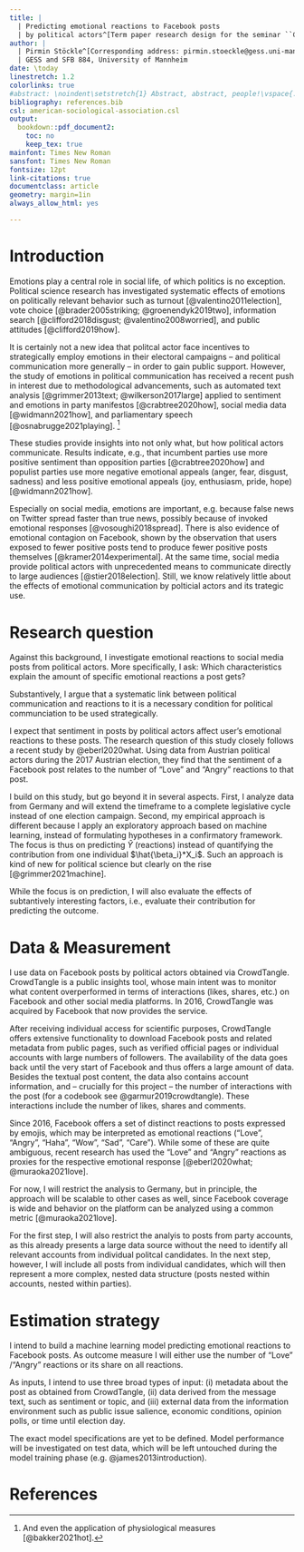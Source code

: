 ```yaml
---
title: |
  | Predicting emotional reactions to Facebook posts 
  | by political actors^[Term paper research design for the seminar ``Computational Social Science'']
author: |
  | Pirmin Stöckle^[Corresponding address: pirmin.stoeckle@gess.uni-mannheim.de]
  | GESS and SFB 884, University of Mannheim
date: \today
linestretch: 1.2
colorlinks: true
#abstract: \noindent\setstretch{1} Abstract, abstract, people!\vspace{.8cm}
bibliography: references.bib
csl: american-sociological-association.csl
output:
  bookdown::pdf_document2:
    toc: no
    keep_tex: true
mainfont: Times New Roman
sansfont: Times New Roman
fontsize: 12pt
link-citations: true
documentclass: article
geometry: margin=1in
always_allow_html: yes

---
```


# Introduction

Emotions play a central role in social life, of which politics is no exception. Political science research has investigated systematic effects of emotions on politically relevant behavior such as turnout [@valentino2011election], vote choice [@brader2005striking; @groenendyk2019two], information search [@clifford2018disgust; @valentino2008worried], and public attitudes [@clifford2019how].

It is certainly not a new idea that politcal actor face incentives to strategically employ emotions in their electoral campaigns -- and political communication more generally -- in order to gain public support. However, the study of emotions in political communication has received a recent push in interest due to methodological advancements, such as automated text analysis [@grimmer2013text; @wilkerson2017large] applied to sentiment and emotions in party manifestos [@crabtree2020how], social media data [@widmann2021how], and parliamentary speech [@osnabrugge2021playing]. ^[And even the application of physiological measures [@bakker2021hot].]

These studies provide insights into not only what, but how political actors communicate. Results indicate, e.g., that incumbent parties use more positive sentiment than opposition parties [@crabtree2020how] and populist parties use more negative emotional appeals (anger, fear, disgust, sadness) and less positive emotional appeals (joy, enthusiasm, pride, hope) [@widmann2021how].

Especially on social media, emotions are important, e.g. because false news on Twitter spread faster than true news, possibly because of invoked emotional responses [@vosoughi2018spread]. There is also evidence of emotional contagion on Facebook, shown by the observation that users exposed to fewer positive posts tend to produce fewer positive posts themselves [@kramer2014experimental]. At the same time, social media provide political actors with unprecedented means to communicate directly to large audiences [@stier2018election]. Still, we know relatively little about the effects of emotional communication by polticial actors and its trategic use.

# Research question

Against this background, I investigate emotional reactions to social media posts from political actors. More specifically, I ask: Which characteristics explain the amount of specific emotional reactions a post gets?

Substantively, I argue that a systematic link between political communication and reactions to it is a necessary condition for political communciation to be used strategically.

I expect that sentiment in posts by political actors affect user's emotional reactions to these posts. The research question of this study closely follows a recent study by @eberl2020what. Using data from Austrian political actors during the 2017 Austrian election, they find that the sentiment of a Facebook post relates to the number of "Love" and "Angry" reactions to that post.

I build on this study, but go beyond it in several aspects. First, I analyze data from Germany and will extend the timeframe to a complete legislative cycle instead of one election campaign. Second, my empirical approach is different because I apply an exploratory approach based on machine learning, instead of formulating hypotheses in a confirmatory framework. The focus is thus on predicting $\hat{Y}$ (reactions) instead of quantifying the contribution from one individual $\hat{\beta_i}*X_i$. Such an approach is kind of new for political science but clearly on the rise [@grimmer2021machine].

While the focus is on prediction, I will also evaluate the effects of subtantively interesting factors, i.e., evaluate their contribution for predicting the outcome.

# Data & Measurement

I use data on Facebook posts by political actors obtained via CrowdTangle. CrowdTangle is a public insights tool, whose main intent was to monitor what content overperformed in terms of interactions (likes, shares, etc.) on Facebook and other social media platforms. In 2016, CrowdTangle was acquired by Facebook that now provides the service.

After receiving individual access for scientific purposes, CrowdTangle offers extensive functionality to download Facebook posts and related metadata from public pages, such as verified official pages or individual accounts with large numbers of followers. The availability of the data goes back until the very start of Facebook and thus offers a large amount of data. Besides the textual post content, the data also contains account information, and -- crucially for this project -- the number of interactions with the post (for a codebook see @garmur2019crowdtangle). These interactions include the number of likes, shares and comments. 

Since 2016, Facebook offers a set of distinct reactions to posts expressed by emojis, which may be interpreted as emotional reactions ("Love", "Angry", "Haha", "Wow", "Sad", "Care"). While some of these are quite ambiguous, recent research has used the "Love" and "Angry" reactions as proxies for the respective emotional response [@eberl2020what; @muraoka2021love].


For now, I will restrict the analysis to Germany, but in principle, the approach will be scalable to other cases as well, since Facebook coverage is wide and behavior on the platform can be analyzed using a common metric [@muraoka2021love].

For the first step, I will also restrict the analyis to posts from party accounts, as this already presents a large data source without the need to identify all relevant accounts from individual politcal candidates. In the next step, however, I will include all posts from individual candidates, which will then represent a more complex, nested data structure (posts nested within accounts, nested within parties).


# Estimation strategy
I intend to build a machine learning model predicting emotional reactions to Facebook posts. As outcome measure I will either use the number of "Love" /"Angry" reactions or its share on all reactions.

As inputs, I intend to use three broad types of input: (i) metadata about the post as obtained from CrowdTangle, (ii) data derived from the message text, such as sentiment or topic, and (iii) external data from the information environment such as public issue salience, economic conditions, opinion polls, or time until election day.

The exact model specifications are yet to be defined. Model performance will be investigated on test data, which will be left untouched during the model training phase (e.g. @james2013introduction).


# References

\linespread{1}

::: {#refs}

:::
